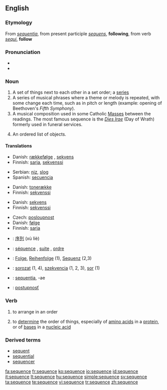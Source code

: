 ==English==

===Etymology===
From {{L.}} ''[[sequentia]]'', from present participle ''[[sequens]]'', '''following''', from verb ''[[sequi]]'', '''follow'''

===Pronunciation===
* {{IPA|/ˈsikwəns/ or /ˈsikwɛns/}}
*{{audio|en-us-sequence.ogg|Audio (US)}}

===Noun===
{{en-noun}}
{{wikipedia}}

# A set of things next to each other in a set order; a [[series]]
# A series of musical phrases where a theme or melody is repeated, with some change each time, such as in pitch or length (example: opening of Beethoven's ''Fifth Symphony'').
# A musical composition used in some Catholic [[Mass]]es between the readings.  The most famous sequence is the ''[[Dies Irae]]'' (Day of Wrath) formerly used in funeral services.
# {{mathematics}} An ordered list of objects.

====Translations====
{{trans-top|set of things in a set order}}
*Danish: [[rækkefølge]] {{c}}, [[sekvens]] {{c}}
*Finnish: [[sarja]], [[sekvenssi]]
{{trans-mid}}
*Serbian: [[niz]], [[slog]]
*Spanish: [[secuencia]] {{f}}
{{trans-bottom}}

{{trans-top|series of musical phrases where a theme or melody is repeated}}
*Danish: [[tonerække]] {{c}}
*Finnish: [[sekvenssi]]
{{trans-bottom}}

{{trans-top|poetic, music composition used in some Catholic Masses between the readings}}
*Danish: [[sekvens]] {{c}}
*Finnish: [[sekvenssi]]
{{trans-bottom}}

{{trans-top|in mathematics, an ordered list of objects}}
*Czech: [[posloupnost]] {{f}}
*Danish: [[følge]] {{c}}
*Finnish: [[sarja]]
{{trans-mid}}
{{trans-bottom}}

{{checktrans}}
{{trans-top|translations to be checked}}
*{{ttbc|Chinese}}: [[序列]] (xù liè)
*{{ttbc|French}}: [[séquence]] {{f}}, [[suite]] {{f}}, [[ordre]] {{m}}
*{{ttbc|German}}: [[Folge]], [[Reihenfolge]] {{f}} (1), [[Sequenz]] {{f}} (2,3)
*{{ttbc|Hungarian}}: [[sorozat]] (1, 4), [[szekvencia]] (1, 2, 3), [[sor]] (1)
*{{ttbc|Latin}}: [[sequentia]], -ae {{f}}
*{{ttbc|Slovak}}: [[postupnosť]] {{f}}
{{trans-bottom}}

===Verb===
{{en-verb|sequences|sequencing|sequenced}}

# {{transitive}} to arrange in an order
# {{transitive}} to [[determine]] the order of things, especially of [[amino acid]]s in a [[protein]], or of [[base]]s in a [[nucleic acid]]

===Derived terms===
*[[sequent]]
*[[sequential]]
*[[sequencer]]

[[fa:sequence]]
[[fr:sequence]]
[[ko:sequence]]
[[io:sequence]]
[[id:sequence]]
[[it:sequence]]
[[lt:sequence]]
[[hu:sequence]]
[[simple:sequence]]
[[sv:sequence]]
[[ta:sequence]]
[[te:sequence]]
[[vi:sequence]]
[[tr:sequence]]
[[zh:sequence]]